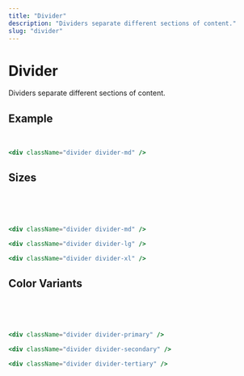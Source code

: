 ```yaml
---
title: "Divider"
description: "Dividers separate different sections of content."
slug: "divider"
---
```


# Divider

Dividers separate different sections of content.

## Example

<div className="divider" />
<br />

```jsx
<div className="divider divider-md" />
```

## Sizes

<div className="divider divider-md" />
<br />
<div className="divider divider-lg" />
<br />
<div className="divider divider-xl" />
<br />

```jsx
<div className="divider divider-md" />

<div className="divider divider-lg" />

<div className="divider divider-xl" />
```

## Color Variants

<div className="divider divider-primary" />
<br />
<div className="divider divider-secondary" />
<br />
<div className="divider divider-tertiary" />
<br />

```jsx
<div className="divider divider-primary" />

<div className="divider divider-secondary" />

<div className="divider divider-tertiary" />
```
